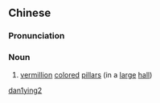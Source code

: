 ==Chinese==
{{zh-forms}}

===Pronunciation===
{{zh-pron
|m=dānyíng
|cat=n
}}

===Noun===
{{zh-noun}}

# {{lb|zh|archaic}} [[vermillion]] [[colored]] [[pillar]]s (in a [[large]] [[hall]])

[[Category:Mandarin archaic terms|dan1ying2]]